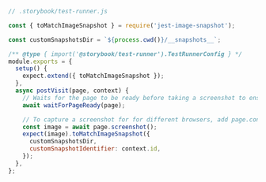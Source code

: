 ```js
// .storybook/test-runner.js

const { toMatchImageSnapshot } = require('jest-image-snapshot');

const customSnapshotsDir = `${process.cwd()}/__snapshots__`;

/** @type { import('@storybook/test-runner').TestRunnerConfig } */
module.exports = {
  setup() {
    expect.extend({ toMatchImageSnapshot });
  },
  async postVisit(page, context) {
    // Waits for the page to be ready before taking a screenshot to ensure consistent results
    await waitForPageReady(page);

    // To capture a screenshot for for different browsers, add page.context().browser().browserType().name() to get the browser name to prefix the file name
    const image = await page.screenshot();
    expect(image).toMatchImageSnapshot({
      customSnapshotsDir,
      customSnapshotIdentifier: context.id,
    });
  },
};
```
